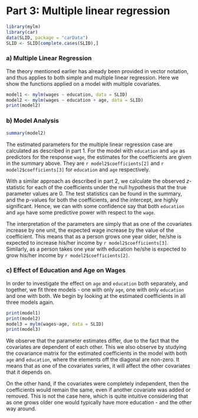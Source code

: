 # Part 3: Multiple linear regression
```r
library(mylm)
library(car)
data(SLID, package = "carData")
SLID <- SLID[complete.cases(SLID),]
```


### a) Multiple Linear Regression

The theory mentioned earlier has already been provided in vector notation, and thus applies to both simple and multiple linear regression. Here we show the functions applied on a model with multiple covariates.

```r
model1 <- mylm(wages ~ education, data = SLID)
model2 <- mylm(wages ~ education + age, data = SLID)
print(model2)
```

### b) Model Analysis

```r
summary(model2)
```

The estimated parameters for the multiple linear regression case are calculated as described in part 1. For the model with `education` and `age` as predictors for the response `wage`, the estimates for the coefficients are given in the summary above. They are `r model2$coefficients[2]` and `r model2$coefficients[3]` for `education` and `age` respectively. 

With a similar approach as described in part 2, we calculate the observed $z$-statistic for each of the coefficients under the null hypothesis that the true parameter values are 0. The test statistics can be found in the summary, and the p-values for both the coefficients, and the intercept, are highly significant. Hence, we can with some confidence say that both `education` and `age` have some predictive power with respect to the `wage`.

The interpretation of the parameters are simply that as one of the covariates increase by one unit, the expected wage increase by the value of the coefficient. This means that as a person grows one year older, he/she is expected to increase his/her income by `r model2$coefficients[3]`. Similarly, as a person takes one year with education he/she is expected to grow his/her income by `r model2$coefficients[2]`.


### c) Effect of Education and Age on Wages

In order to investigate the effect on `age` and `education` both separately, and together, we fit three models - one with only `age`, one with only `education` and one with both.  We begin by looking at the estimated coefficients in all three models again.

```r
print(model1)
print(model2)
model3 = mylm(wages~age, data = SLID)
print(model3)
```

We observe that the parameter estimates differ, due to the fact that the covariates are dependent of each other. This we also observe by studying the covariance matrix for the estimated coefficients in the model with both `age` and `education`, where the elements off the diagonal are non-zero. It means that as one of the covariates varies, it will affect the other covariates that it depends on.

On the other hand, if the covariates were completely independent, then the coefficients would remain the same, even if another covariate was added or removed. This is not the case here, which is quite intuitive considering that as one grows older one would typically have more education - and the other way around.
